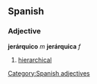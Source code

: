 == Spanish == 
=== Adjective === 
'''jerárquico''' ''m'' '''jerárquica''' ''f''
# [[hierarchical]] 
[[Category:Spanish adjectives]]
